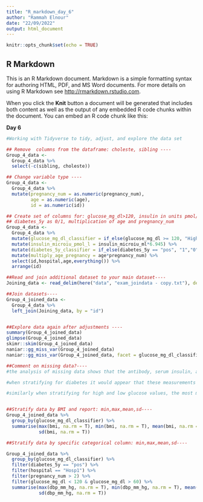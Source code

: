 ```yaml
---
title: "R_markdown_day_6"
author: "Rammah Elnour"
date: "22/09/2022"
output: html_document
---
```


```r
knitr::opts_chunk$set(echo = TRUE)
```

## R Markdown

This is an R Markdown document. Markdown is a simple formatting syntax for authoring HTML, PDF, and MS Word documents. For more details on using R Markdown see <http://rmarkdown.rstudio.com>.

When you click the **Knit** button a document will be generated that includes both content as well as the output of any embedded R code chunks within the document. You can embed an R code chunk like this:

**Day 6**

```r
#Working with Tidyverse to tidy, adjust, and explore the data set

## Remove  columns from the dataframe: choleste, sibling ----
Group_4_data <- 
  Group_4_data %>% 
  select(-c(sibling, choleste))

## Change variable type ----
Group_4_data <- 
  Group_4_data %>%
  mutate(pregnancy_num = as.numeric(pregnancy_num),
         age = as.numeric(age),
         id = as.numeric(id))

## Create set of columns for: glucose_mg_dl>120, insulin in units pmol/L ----
## diabetes_5y as 0/1, multiplication of age and pregnancy_num
Group_4_data <-
  Group_4_data %>% 
  mutate(glucose_mg_dl_classifier = if_else(glucose_mg_dl >= 120, "High", "Low")) %>% 
  mutate(insulin_microiu_pmol_l = insulin_microiu_ml*6.945) %>% 
  mutate(diabetes_5y_classifier = if_else(diabetes_5y == "pos", "1","0")) %>% 
  mutate(multiply_age_pregnancy = age*pregnancy_num) %>% 
  select(id,hospital,age,everything()) %>% 
  arrange(id)

##Read and join additional dataset to your main dataset----
Joining_data <- read_delim(here("data", "exam_joindata - copy.txt"), delim = "\t")

##Join datasets----
Group_4_joined_data <-
  Group_4_data %>%
  left_join(Joining_data, by = "id")


##Explore data again after adjustments ----
summary(Group_4_joined_data)
glimpse(Group_4_joined_data)
skimr::skim(Group_4_joined_data)
naniar::gg_miss_var(Group_4_joined_data)
naniar::gg_miss_var(Group_4_joined_data, facet = glucose_mg_dl_classifier)

##Comment on missing data?----
#the analysis of missing data shows that the antibody, serum insulin, and triceps measurements are missing the most values. 

#when stratifying for diabetes it would appear that these measurements are missing mainly for people that were not diagnosed with diabetes in the following 5 years this makes sense as diagnosis of diabetes would result in further testing and more measurements including insulin and subcutaneous fat and therefore less missing values.

#similarly when stratifying for high and low glucose values, the most missing values exist for the people with low glucose values, as they probably do not need to get tested as much for insulin and subcutaneous fat. 


##Stratify data by BMI and report: min,max,mean,sd----
Group_4_joined_data %>% 
  group_by(glucose_mg_dl_classifier) %>% 
  summarise(max(bmi, na.rm = T), min(bmi, na.rm = T), mean(bmi, na.rm = T), 
            sd(bmi, na.rm = T))

##Stratify data by specific categorical column: min,max,mean,sd----

Group_4_joined_data %>% 
  group_by(glucose_mg_dl_classifier) %>% 
  filter(diabetes_5y == "pos") %>% 
  filter(hospital == "Hosp1") %>% 
  filter(pregnancy_num > 2) %>% 
  filter(glucose_mg_dl < 120 & glucose_mg_dl > 60) %>% 
  summarise(max(dbp_mm_hg, na.rm = T), min(dbp_mm_hg, na.rm = T), mean(dbp_mm_hg, na.rm = T), 
            sd(dbp_mm_hg, na.rm = T))
  
```

